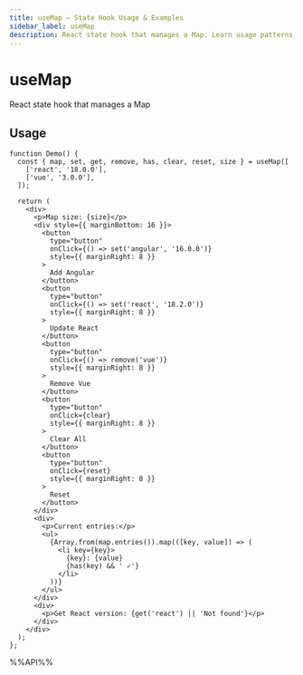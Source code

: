 ```yaml
---
title: useMap – State Hook Usage & Examples
sidebar_label: useMap
description: React state hook that manages a Map. Learn usage patterns, best practices, and code examples for React developers.
---
```

# useMap

React state hook that manages a Map

## Usage

```tsx live
function Demo() {
  const { map, set, get, remove, has, clear, reset, size } = useMap([
    ['react', '18.0.0'],
    ['vue', '3.0.0'],
  ]);

  return (
    <div>
      <p>Map size: {size}</p>
      <div style={{ marginBottom: 16 }}>
        <button
          type="button"
          onClick={() => set('angular', '16.0.0')}
          style={{ marginRight: 8 }}
        >
          Add Angular
        </button>
        <button
          type="button"
          onClick={() => set('react', '18.2.0')}
          style={{ marginRight: 8 }}
        >
          Update React
        </button>
        <button
          type="button"
          onClick={() => remove('vue')}
          style={{ marginRight: 8 }}
        >
          Remove Vue
        </button>
        <button
          type="button"
          onClick={clear}
          style={{ marginRight: 8 }}
        >
          Clear All
        </button>
        <button
          type="button"
          onClick={reset}
          style={{ marginRight: 8 }}
        >
          Reset
        </button>
      </div>
      <div>
        <p>Current entries:</p>
        <ul>
          {Array.from(map.entries()).map(([key, value]) => (
            <li key={key}>
              {key}: {value} 
              {has(key) && ' ✓'}
            </li>
          ))}
        </ul>
      </div>
      <div>
        <p>Get React version: {get('react') || 'Not found'}</p>
      </div>
    </div>
  );
};
```

%%API%%

